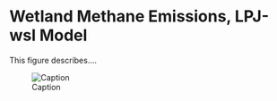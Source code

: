 # Wetland Methane Emissions, LPJ-wsl Model

This figure describes....

![Caption](./media/lpjwsl-wetlandch4-grid-v1_Data_Flow.png)